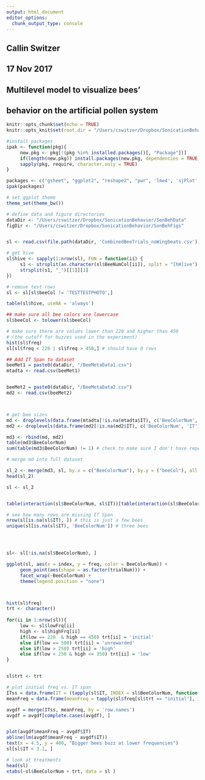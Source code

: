 ```yaml
---
output: html_document
editor_options: 
  chunk_output_type: console
---
```

## Callin Switzer
## 17 Nov 2017
## Multilevel model to visualize bees'
## behavior on the artificial pollen system



```r
knitr::opts_chunk$set(echo = TRUE)
knitr::opts_knit$set(root.dir = "/Users/cswitzer/Dropbox/SonicationBehavior")
```


```R
#install packages
ipak <- function(pkg){
     new.pkg <- pkg[!(pkg %in% installed.packages()[, "Package"])]
     if(length(new.pkg)) install.packages(new.pkg, dependencies = TRUE)
     sapply(pkg, require, character.only = TRUE)
}

packages <- c("gsheet", "ggplot2", "reshape2", "pwr", 'lme4', 'sjPlot', 'gsheet')
ipak(packages)

# set ggplot theme
theme_set(theme_bw())

# define data and figure directories
dataDir <- "/Users/cswitzer/Dropbox/SonicationBehavior/SonBehData"
figDir <- "/Users/cswitzer/Dropbox/SonicationBehavior/SonBehFigs"


sl <- read.csv(file.path(dataDir, 'CombinedBeeTrials_noWingbeats.csv'))

# get hive
sl$hive <- sapply(1:nrow(sl), FUN = function(ii) {
     s1 <- strsplit(as.character(sl$BeeNumCol[ii]), split = "[hH]ive")[[1]][2]
     strsplit(s1, "_")[[1]][1]
})

# remove test rows
sl <- sl[sl$beeCol != 'TESTTESTPHOTO',]

table(sl$hive, useNA = 'always')

## make sure all bee colors are lowercase
sl$beeCol <- tolower(sl$beeCol)

# make sure there are values lower than 220 and higher than 450 
# (the cutoff for buzzes used in the experiment)
hist(sl$freq)
sl[sl$freq < 220 | sl$freq > 450,] # should have 0 rows

## Add IT Span to dataset
beeMet1 = paste0(dataDir, "/BeeMetaData1.csv")
mtadta <- read.csv(beeMet1)


beeMet2 = paste0(dataDir, "/BeeMetaData2.csv")
md2 <- read.csv(beeMet2)



# get bee sizes
md <- droplevels(data.frame(mtadta[!is.na(mtadta$IT), c('BeeColorNum', 'IT') ]))
md2 <- droplevels(data.frame(md2[!is.na(md2$IT), c('BeeColorNum', 'IT')]))

md3 <- rbind(md, md2)
table(md3$BeeColorNum)
sum(table(md3$BeeColorNum) != 1) # check to make sure I don't have repeated bees

# merge md into full dataset

sl_2 <- merge(md3, sl, by.x = c("BeeColorNum"), by.y = ("beeCol"), all = TRUE)
head(sl_2)

sl <- sl_2


table(interaction(sl$BeeColorNum, sl$IT))[table(interaction(sl$BeeColorNum, sl$IT)) != 0]

# see how many rows are missing IT Span
nrow(sl[is.na(sl$IT), ]) # this is just a few bees
unique(sl[is.na(sl$IT), 'BeeColorNum']) # three bees




sl<- sl[!is.na(sl$BeeColorNum), ]

ggplot(sl, aes(x = index, y = freq, color = BeeColorNum)) + 
     geom_point(aes(shape = as.factor(trialNum))) + 
     facet_wrap(~BeeColorNum) + 
     theme(legend.position = "none")



hist(sl$freq)
trt <- character()
     
for(ii in 1:nrow(sl)){
     low <- sl$lowFrq[ii]
     high <- sl$highFrq[ii]
     if(low == 220  & high == 450) trt[ii] = 'initial'
     else if(low == 500) trt[ii] = 'unrewarded'
     else if(low > 250) trt[ii] = 'high'
     else if(low < 250 & high <= 350) trt[ii] = 'low'
}


sl$trt <- trt

# plot initial freq vs. IT span
ITss = data.frame(IT = (tapply(sl$IT, INDEX = sl$BeeColorNum, function(x) x[1])))
meanFreq = data.frame(meanFreq = tapply(sl$freq[sl$trt == "initial"], INDEX = sl$BeeColorNum[sl$trt == "initial"], mean))

avgdf = merge(ITss, meanFreq, by = 'row.names')
avgdf = avgdf[complete.cases(avgdf), ]


plot(avgdf$meanFreq ~ avgdf$IT)
abline(lm(avgdf$meanFreq ~ avgdf$IT))
text(x = 4.5, y = 400, "Bigger bees buzz at lower frequencies")
sl[sl$IT < 3.1, ]

# look at treatments
head(sl)
xtabs(~sl$BeeColorNum + trt, data = sl )
```